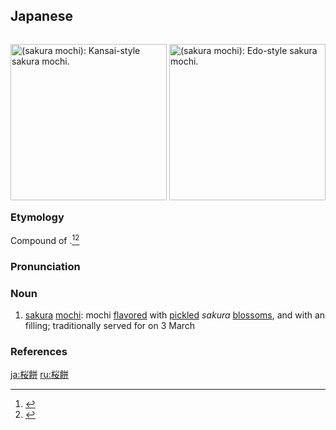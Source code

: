 ==Japanese==
<div style="float:right;">
{{wikipedia|lang=ja}}
{{wikipedia|Sakuramochi}}
[[File:Sakuramochi.jpg|thumb|250px|{{lang|ja|桜餅}} (''sakura mochi''): [[Kansai]]-style '''[[sakura]] [[mochi]]'''.]]
[[File:A rice cake filled with sweet bean paste and wrapped in a pickled cherry leaf,katori-city,japan.JPG|thumb|250px|{{lang|ja|桜餅}} (''sakura mochi''): [[Edo]]-style '''[[sakura]] [[mochi]]'''.]]
</div>
{{ja-kanjitab|さくら|もち|yomi=kun}}

===Etymology===
Compound of {{compound|lang=ja|sort=さくらもち|桜|tr1=sakura|t1=cherry blossom|餅|tr2=mochi|t2=rice cake}}.<ref name="KDJ">{{R:Kokugo Dai Jiten}}</ref><ref name="DJR">{{R:Daijirin}}</ref>

===Pronunciation===
{{ja-pron|yomi=k|さくらもち|acc=3|acc_ref=DJR}}

===Noun===
{{ja-noun|さくら もち}}

# [[sakura]] [[mochi]]: mochi [[flavor]]ed with [[pickle]]d ''sakura'' [[blossom]]s, and with an {{m|ja|餡|tr=an||sweet bean paste}} filling; traditionally served for {{m|ja|雛祭り|tr=Hinamatsuri||Girls' Day}} on 3 March

===References===
<references/>

[[ja:桜餅]]
[[ru:桜餅]]